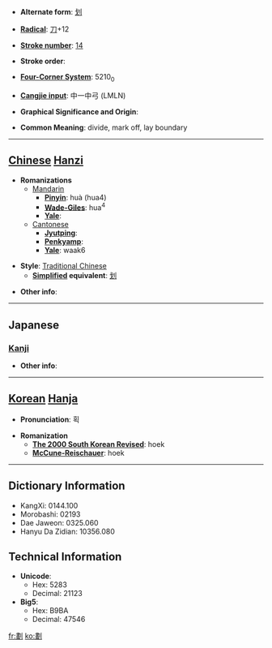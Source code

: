 * '''Alternate form''': [[划]]

* '''[[Wiktionary:Chinese radical index| Radical]]''': [[Wiktionary:Chinese radical index 刀|刀]]+12

* '''[[Wiktionary:Chinese total strokes index|Stroke number]]''': [[Wiktionary:Chinese total strokes index 14|14]]

* '''Stroke order''': 

* '''[[Wiktionary:Chinese four corner index|Four-Corner System]]''': 5210<sub>0</sub>

* '''[[Wiktionary:Chinese Cangjie index|Cangjie input]]''': 中一中弓 (LMLN)

* '''Graphical Significance and Origin''': 

* '''Common Meaning''': divide, mark off, lay boundary

----

== [[Chinese]] [[Hanzi]] ==

* '''Romanizations'''
** [[Mandarin]]
*** '''[[Pinyin]]''': huà (hua4)
*** '''[[Wade-Giles]]''': hua<sup>4</sup>
*** '''[[Yale]]''': 
**[[Cantonese]]
***'''[[Jyutping]]''':
***'''[[Penkyamp]]''': 
***'''[[Yale]]''': waak6

* '''Style''': [[Traditional Chinese]] 
** '''[[Simplified Chinese|Simplified]] equivalent''': [[划]]

* '''Other info''': 

----

==Japanese==
===[[Kanji]]===
{{kanji|on readings=[[かく]] (kaku)
|kun readings=[[わかつ]] (wakatsu)
}}

* '''Other info''':  

----

== [[Korean]] [[Hanja]] ==

* '''Pronunciation''': 획

* '''Romanization'''
** '''[[The 2000 South Korean Revised Romanization|The 2000 South Korean Revised]]''': hoek
** '''[[McCune-Reischauer]]''': hoek

----

== Dictionary Information ==

* KangXi: 0144.100
* Morobashi: 02193
* Dae Jaweon: 0325.060
* Hanyu Da Zidian: 10356.080

== Technical Information ==

* '''Unicode''':
** Hex: 5283
** Decimal: 21123
* '''Big5''':
** Hex: B9BA
** Decimal: 47546

[[fr:劃]]
[[ko:劃]]